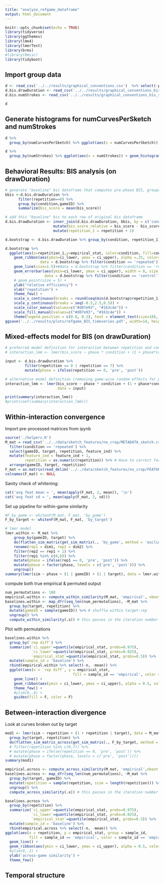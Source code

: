 ```yaml
---
title: "analyze_refgame_dataframe"
output: html_document
---
```


```r
knitr::opts_chunk$set(echo = TRUE)
library(tidyverse)
library(ggthemes)
library(lme4)
library(lmerTest)
library(brms)
#library(Rmisc)
library(tidyboot)
```

## Import group data

```r
d <- read_csv('../../results/graphical_conventions.csv')  %>% select(-png)
d.bis.drawDuration <- read_csv('../../results/graphical_conventions_bis_score_drawDuration.csv')  %>% select(-X1)
d.bis.numStrokes <- read_csv('../../results/graphical_conventions_bis_score_numStrokes.csv') %>% select(-X1)
```

```r
d
```

## Generate histograms for numCurvesPerSketch and numStrokes 

```r
d %>% 
  group_by(numCurvesPerSketch) %>% ggplot(aes(x = numCurvesPerSketch)) + geom_histogram()
```

```r
d %>% 
  group_by(numStrokes) %>% ggplot(aes(x = numStrokes)) + geom_histogram()
```

## Behavioral Results: BIS analysis (on drawDuration)

```r
# generate "baseline" bis dataframe that computes pre-phase BIS, grouped by condition and gameID
bbis <-d.bis.drawDuration %>%
      filter(repetition==0) %>%
      group_by(condition,gameID) %>%
      summarize(bis_score = mean(bis_score))

# add this "baseline" bis to each row of original bis dataframe
d.bis.drawDuration <- inner_join(d.bis.drawDuration, bbis, by = c('condition','gameID'), suffix = c("","_baseline")) %>%
                      mutate(bis_score_relative = bis_score - bis_score_baseline) %>%
                      mutate(repetition_1 = repetition + 1)
```

```r
d.bootstrap <- d.bis.drawDuration %>% group_by(condition, repetition_1) %>% tidyboot_mean(column=bis_score_relative)

d.bootstrap %>%
  ggplot(aes(x=repetition_1,y=empirical_stat, color=condition, fill=condition)) + 
    geom_ribbon(aes(ymin=ci_lower, ymax = ci_upper), alpha =.25, color=NA,
                data = d.bootstrap %>% filter(condition == 'repeated')) + # position = dodge, 
    geom_line(size=1.5)+#data = d.bootstrap %>% filter(condition == 'repeated')) + 
    geom_errorbar(aes(ymin=ci_lower, ymax = ci_upper), width = 0, size = 1.5,
                  data = d.bootstrap %>% filter(condition == 'control')) + 
    # geom_point(size = 5) + 
    ylab("relative efficiency") +
    xlab("repetition") +
    theme_few() +
    scale_x_continuous(breaks = round(seq(min(d.bootstrap$repetition_1), max(d.bootstrap$repetition_1), by =1),1)) + 
    scale_y_continuous(breaks = seq(-0.5,2.5,0.5)) +
    scale_color_manual(values=c("#d07e93", "#163c4e")) + 
    scale_fill_manual(values=c("#d07e93", "#163c4e")) + 
    theme(legend.position = c(0.8, 0.2), text = element_text(size=18), element_line(size=1), element_rect(size=2, color="#00000"))
ggsave('../../results/plots/refgame_BIS_timeseries.pdf', width=14, height = 10, units='cm')

```

## Mixed-effects model for BIS (on drawDuration)

```r
# preferred model definition for interaction between repetition and condition for bis -- has right syntax but doesn't converge
# interaction_lmm <- lmer(bis_score ~ phase * condition + (1 + phase*condition | target) + (1 + phase*condition | gameID)

input <- d.bis.drawDuration %>%
         filter(repetition == 0 | repetition == 7) %>% 
         mutate(phase = ifelse(repetition == 0, 'pre', 'post'))

# alternative model definition (removing game-wise random effects for phase*condition interaction)
interaction_lmm <- lmer(bis_score ~ phase * condition + (1 + phase*condition | target), 
                        data = input)

print(summary(interaction_lmm))
#print(coef(summary(interaction_lmm)))
```

## Within-interaction convergence

Import pre-processed matrices from ipynb

```r
source('./helpers.R')
M_mat = read_csv('../../data/sketch_features/no_crop/METADATA_sketch.csv') %>%
  filter(condition == 'repeated') %>%
  select(gameID, target, repetition, feature_ind) %>%
  mutate(feature_ind = feature_ind + 1,
         repetition = as.numeric(repetition)) %>% # Have to correct for R 1-indexing...
  arrange(gameID, target, repetition) 
F_mat = as.matrix(read_delim('../../data/sketch_features/no_crop/FEATURES_FC6_sketch.txt', delim=',', col_names=F))
colnames(F_mat) <- NULL
```

Sanity check of whitening:

```r
cat('avg feat mean = ', mean(apply(F_mat, 2, mean)), '\n')
cat('avg feat sd = ', mean(apply(F_mat, 2, sd)))
```

Set up pipeline for within-game similarity

```r
#F_by_game <- whitenF(M_mat, F_mat, 'by_game')
F_by_target <- whitenF(M_mat, F_mat, 'by_target')
```

```r
# lmer model
lmer.within <- M_mat %>%
    group_by(gameID, target) %>%
    do(flatten_sim_matrix(get_sim_matrix(., 'by_game', method = 'euclidean'))) %>%
    rename(rep1 = dim1, rep2 = dim2) %>%
    filter(rep2 == rep1 + 1) %>% 
    filter(rep1 %in% c(0,6)) %>%
    mutate(phase = ifelse(rep1 == 0, 'pre', 'post')) %>%
    mutate(phase = factor(phase, levels = c('pre', 'post'))) %>%
    ungroup()
summary(lmer(sim ~ phase + (1 | gameID) + (1 | target), data = lmer.within))
```

compute both true empirical & permuted output

```r
num_permutations <- 100
empirical.within <- compute_within_similarity(M_mat, 'empirical', nboot = 500)
baselines.within <- map_dfr(seq_len(num_permutations), ~M_mat %>%
  group_by(target, repetition) %>%
  mutate(gameID = sample(gameID)) %>% # shuffle within target-rep 
  ungroup() %>%
  compute_within_similarity(.x)) # this passes in the iteration number
```

Plot with permutations

```r
baselines.within %>%
  group_by(`rep diff`) %>%
  summarize(`ci_upper`=quantile(empirical_stat, probs=0.975),
            `ci_lower`=quantile(empirical_stat, probs=0.025),
            `empirical_stat`=quantile(empirical_stat, probs=0.5)) %>%
  mutate(sample_id = 'baseline') %>%
  rbind(empirical.within %>% select(-n, -mean)) %>%
  ggplot(aes(x = `rep diff`, y = empirical_stat, 
                               fill = sample_id == 'empirical', color = sample_id == 'empirical', group = sample_id)) +
    geom_line() +
    geom_ribbon(aes(ymin = ci_lower, ymax = ci_upper), alpha = 0.5, color = NA ) + #data = empirical, 
    theme_few() +
    #ylim(0,.4) +
    guides(fill = F, color = F)
```

## Between-interaction divergence 

Look at curves broken out by target

```r
mod1 <- lmer(sim ~ repetition + (1 + repetition | target), data = M_mat %>%
  group_by(target, repetition) %>%
  do(flatten_sim_matrix_across(get_sim_matrix(., F_by_target, method = 'euclidean'))))
  # filter(repetition %in% c(0,7)) %>%
  # mutate(phase = ifelse(repetition == 0, 'pre', 'post')) %>%
  # mutate(phase = factor(phase, levels = c('pre', 'post'))))
summary(mod1)
```

```r
empirical.across <- compute_across_similarity(M_mat, 'empirical',nboot = 1000)
baselines.across <- map_dfr(seq_len(num_permutations), ~M_mat %>%
  group_by(target, gameID) %>%
  mutate(repetition = sample(repetition, size = length(repetition))) %>% # shuffle within repetition 
  ungroup() %>%
  compute_across_similarity(.x)) # this passes in the iteration number

baselines.across %>% 
  group_by(repetition) %>% 
  summarize(`ci_upper`=quantile(empirical_stat, probs=0.975),
            `ci_lower`=quantile(empirical_stat, probs=0.025),
            `empirical_stat`=quantile(empirical_stat, probs=0.5)) %>%
  mutate(sample_id = 'baseline') %>%
  rbind(empirical.across %>% select(-n, -mean)) %>%
ggplot(aes(x = repetition, y = empirical_stat, group = sample_id,
           fill = sample_id == 'empirical', color = sample_id == 'empirical')) +
  geom_line() +
  geom_ribbon(aes(ymin = ci_lower, ymax = ci_upper), alpha = 0.5, color = NA ) + #data = empirical, 
  #ylim(0,.2) +
  ylab('across-game similarity') +
  theme_few()

```

## Temporal structure 

```r


```
